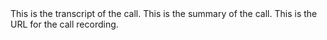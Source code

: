 <ResponseField name="transcript" type="string">
  This is the transcript of the call.
</ResponseField>

<ResponseField name="summary" type="string">
  This is the summary of the call.
</ResponseField>

<ResponseField name="recordingUrl" type="string">
  This is the URL for the call recording.
</ResponseField>

